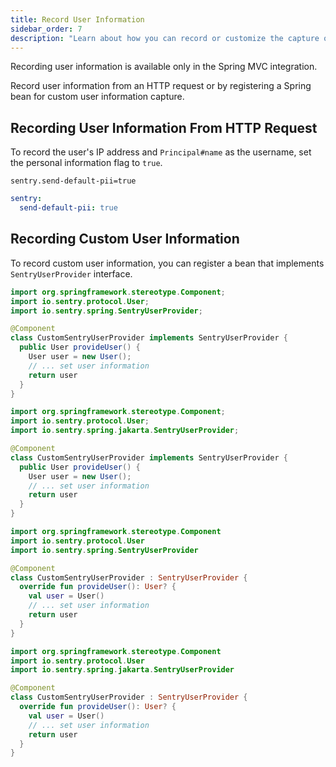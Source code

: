 ```yaml
---
title: Record User Information
sidebar_order: 7
description: "Learn about how you can record or customize the capture of user information."
---
```


<Note>
  Recording user information is available only in the Spring MVC integration.
</Note>

Record user information from an HTTP request or by registering a Spring bean for custom user information capture.

## Recording User Information From HTTP Request

To record the user's IP address and `Principal#name` as the username, set the personal information flag to `true`.

```properties {tabTitle:application.properties}
sentry.send-default-pii=true
```

```yaml {tabTitle:application.yml}
sentry:
  send-default-pii: true
```

## Recording Custom User Information

To record custom user information, you can register a bean that implements `SentryUserProvider` interface.

```java {tabTitle:Java (Spring Boot 2)}
import org.springframework.stereotype.Component;
import io.sentry.protocol.User;
import io.sentry.spring.SentryUserProvider;

@Component
class CustomSentryUserProvider implements SentryUserProvider {
  public User provideUser() {
    User user = new User();
    // ... set user information
    return user
  }
}
```

```java {tabTitle:Java (Spring Boot 3)}
import org.springframework.stereotype.Component;
import io.sentry.protocol.User;
import io.sentry.spring.jakarta.SentryUserProvider;

@Component
class CustomSentryUserProvider implements SentryUserProvider {
  public User provideUser() {
    User user = new User();
    // ... set user information
    return user
  }
}
```

```kotlin {tabTitle:Kotlin (Spring Boot 2)}
import org.springframework.stereotype.Component
import io.sentry.protocol.User
import io.sentry.spring.SentryUserProvider

@Component
class CustomSentryUserProvider : SentryUserProvider {
  override fun provideUser(): User? {
    val user = User()
    // ... set user information
    return user
  }
}
```

```kotlin {tabTitle:Kotlin (Spring Boot 3)}
import org.springframework.stereotype.Component
import io.sentry.protocol.User
import io.sentry.spring.jakarta.SentryUserProvider

@Component
class CustomSentryUserProvider : SentryUserProvider {
  override fun provideUser(): User? {
    val user = User()
    // ... set user information
    return user
  }
}
```
